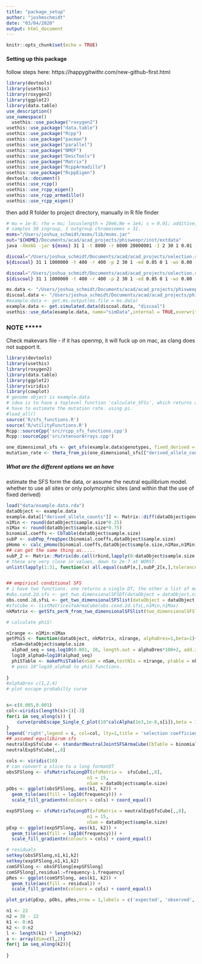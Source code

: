 ```yaml
---
title: "package_setup"
author: "joshmschmidt"
date: "03/04/2020"
output: html_document
---
```


```r
knitr::opts_chunk$set(echo = TRUE)
```
#### Setting up this package
follow steps here: https://happygitwithr.com/new-github-first.html

```r
library(devtools)
library(usethis)
library(roxygen2)
library(ggplot2)
library(data.table)
use_description()
use_namespace()
  usethis::use_package("roxygen2")
usethis::use_package("data.table")
usethis::use_package("Rcpp")
usethis::use_package("pacman")
usethis::use_package("parallel")
usethis::use_package("NMOF")
usethis::use_package("DescTools")
usethis::use_package("Matrix")
usethis::use_package("RcppArmadillo")
usethis::use_package("RcppEigen")
devtools::document()
usethis::use_rcpp()
usethis::use_rcpp_eigen()
usethis::use_rcpp_armadillo()
usethis::use_rcpp_eigen()

```


then add R folder to project directory, manually in R file finder

```bash
# mu = 1e-8; rho = mu; locuslength = 20e6;Ne = 1e4; s = 0.01; additive;
# samples 30 ingroup, 1 outgroup chromosomes = 31.
msms="/Users/joshua_schmidt/msms/lib/msms.jar"
out="${HOME}/Documents/acad/acad_projects/phisweepr/inst/extdata"
java -Xmx6G -jar ${msms} 31 1 -t 8000 -r 8000 20000001 -I 2 30 1 0.01 -SAA 200 -SaA 100  -Sc 0 2 0 0 0 -SF 0 -N 10000 -seed 101010 -Smark -Sp 0.5 -oFP 0.00000000 > ${out}/msms.selection.outgroup.txt

discoal="/Users/joshua_schmidt/Documents/acad/acad_projects/selection.statistics/projectBins/discoal/discoal" 
${discoal} 31 1 1000000 -t 400 -r 400 -p 2 30 1 -ed 0.05 0 1 -ws 0.00 -a 200 -x 0.5 -c 0.7 -i 4 > ${out}/discoal.selection.outgroup.txt

discoal="/Users/joshua_schmidt/Documents/acad/acad_projects/selection.statistics/projectBins/discoal/discoal" 
${discoal} 31 1 1000000 -t 400 -r 400 -p 2 30 1 -ed 0.05 0 1 -ws 0.00 -a 200 -x 0.5 -c 0.7 -i 4 > ${out}/discoal.neutral.outgroup.txt

``` 

```r
ms.data <- "/Users/joshua_schmidt/Documents/acad/acad_projects/phisweepr/inst/extdata/msms.selection.outgroup.txt"
discoal.data <- "/Users/joshua_schmidt/Documents/acad/acad_projects/phisweepr/inst/extdata/discoal.selection.outgroup.txt"
#example.data <- get.ms.output(ms.file = ms.data)
example.data <- get.simulated.data(discoal.data, "discoal")
usethis::use_data(example.data, name="simData",internal = TRUE,overwrite = TRUE)
```

### NOTE *****
Check makevars file - if it has openmp, it will fuck up on mac, as clang does not support it.

```r
library(devtools)
library(usethis)
library(roxygen2)
library(data.table)
library(ggplot2)
library(viridis)
library(cowplot)
# genome object is example.data
# idea is to have a toplevel function 'calculate_SFSs', which returns a list object with 1-d SFS, 2-d SFS, empirical and theoretocal 
# have to estimate the mutation rate. using pi.
#load_all()
source('R/sfs_functions.R')
source('R/utilityFunctions.R')
Rcpp::sourceCpp('src/rcpp_sfs_functions.cpp')
Rcpp::sourceCpp('src/xtensorArrays.cpp')

one_dimensional_sfs <- get_sfs(example.data$genotypes, fixed_derived = FALSE)
mutation_rate <- theta_from_pi(one_dimensional_sfs[["derived_allele_counts"]],nSam = example.data$sample.size, locusLength = example.data$locusLength)
```


##### What are the different options we an have
estimate the SFS form the data, or assume the neutral equilibrium model.  
whether to use all sites or only polymorphic sites (and within that the use of fixed derived)  


```r
load("data/example.data.rda")
dataObject <- example.data
example.data[["derived_allele_counts"]] <- Matrix::diff(dataObject$genotypes@p)
n1Min <- round(dataObject$sample.size*0.25)
n1Max <- round(dataObject$sample.size*0.75)
binomial.coeffs <- CbTable(dataObject$sample.size)
subP <- subPop_freqSpec(binomial.coeffs,dataObject$sample.size)
pHomo <- calc_pHomo(binomial.coeffs,dataObject$sample.size,n1Max,n1Min)
## can get the same thing as.....
subP_2 <- Matrix::Matrix(do.call(rbind,lapply(0:dataObject$sample.size,function(x) {sfs <- numeric(dataObject$sample.size+1); if(x > 1) {sfs[1:x] <-  1/(0:(x-1))}; sfs[1] <- 0; sfs })),sparse = TRUE)
# these are very close in values, down to 2e-7 at WORST.
unlist(lapply(1:31, function(x) all.equal(subP[x,],subP_2[x,],tolerance = 2e-7)))


## empirical conditional SFS
# i have two functions. one returns a single DT, the other a list of matrices.
#obs.cond.2d.sfs <- get_two_dimensionalSFSDT(dataObject = dataObject,n1Min = 1,n1Max = 30,monomorphic = FALSE,fixedDerived = FALSE)
obs.cond.2d.sfsL <- get_two_dimensionalSFSlist(dataObject = dataObject,n1Min = 1,n1Max = 30,monomorphic = FALSE,fixedDerived = FALSE)
#sfsCube <- listMatricesToArmaCube(obs.cond.2d.sfsL,n1Min,n1Max)
nkMatrix <- getSfs_perN_from_two_dimensionalSFSlist(two_dimensionalSFSlist = obs.cond.2d.sfsL,monomorphic = FALSE,fixedDerived = FALSE)

# calculate phiS!

n1range <- n1Min:n1Max
getPhiS <- function(dataObject, nkMatrix, n1range, alphaDres=1,beta=1){
  nSam=dataObject$sample.size
  alphad_seq = seq.log10(0.001, 10, length.out = alphaDres*100+2, add.zero = TRUE)
  log10_alphad=log10(alphad_seq)
  phiSTable <- makePhiSTable(nSam = nSam,testN1s = n1range, ptable = nkMatrix, alphad = 10^log10_alphad,1)
  # pass 10^log10_alphaD to phiS functions.
  
}
#alphaDres c(1,2,4)
# plot escape probabilty curve


s<-c(0.005,0.001)
col<-viridis(length(s)+1)[-3]
for(i in seq_along(s)) {
    curve(probEscape_Single_C_plot(10^calcAlpha(1e3,1e-8,s[i]),beta = 1,d=x),-0.5e6,0.5e6,n = 500, add=i!=1, col=col[i], main="Reduction of diveristy due to a selective sweep",lwd=2.5,ylab='Pr. escape a sweep',xlab='distance from sweep (bp)')
}
legend('right',legend = s, col=col, lty=1,title = 'selection coefficient',bty='n')
## assumed equilibirum sfs
neutralExpSfsCube <- standardNeutralJointSFSArmaCube(CbTable = binomial.coeffs,pHomo = pHomo, n1Min = n1Min, n1Max = n1Max, nSam = dataObject$sample.size,theta = mutation_rate, monomorphic = FALSE,fixedDerived = FALSE)
neutralExpSfsCube[,,8]


```

```r
cols <- viridis(10)
# can convert a slice to a long formatDT
obsSFSlong <- sfsMatrixToLongDT(sfsMatrix =  sfsCube[,,8],
                              n1 = 15,
                              nSam = dataObject$sample.size)
pObs <- ggplot(obsSFSlong, aes(k1, k2)) +
  geom_tile(aes(fill = log10(frequency))) +
  scale_fill_gradientn(colours = cols) + coord_equal()
```

```r
expSFSlong <- sfsMatrixToLongDT(sfsMatrix = neutralExpSfsCube[,,8],
                              n1 = 15,
                              nSam = dataObject$sample.size)
pExp <- ggplot(expSFSlong, aes(k1, k2)) +
  geom_tile(aes(fill = log10(frequency))) +
  scale_fill_gradientn(colours = cols) + coord_equal()
```

```r
# residuals
setkey(obsSFSlong,n1,k1,k2)
setkey(expSFSlong,n1,k1,k2) 
comSFSlong <- obsSFSlong[expSFSlong]
comSFSlong[,residual:=frequency-i.frequency]
pRes <- ggplot(comSFSlong, aes(k1, k2)) +
  geom_tile(aes(fill = residual)) +
  scale_fill_gradientn(colours = cols) + coord_equal()

plot_grid(pExp, pObs, pRes,nrow = 1,labels = c('expected', 'observed', 'residuals: obs-exp'),align = "hv")
```



```r
n1 <- 22
n2 = 30 - 22
k1 <- 0:n1
k2 <- 0:n2
l <- length(k1) * length(k2)
a <- array(dim=c(l,2))
for(j in seq_along(k2)){
  
}
```

